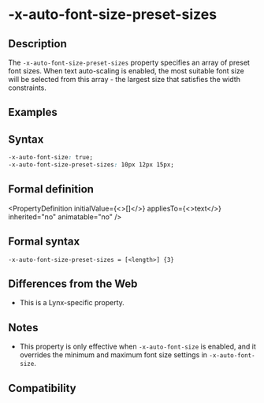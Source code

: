 # -x-auto-font-size-preset-sizes

## Description

The `-x-auto-font-size-preset-sizes` property specifies an array of preset font sizes. When text auto-scaling is enabled, the most suitable font size will be selected from this array - the largest size that satisfies the width constraints.

## Examples


<Go
  example="css-api"
  defaultFile="src/-x-auto-font-size-preset-sizes/App.tsx"
  img="https://lf-lynx.tiktok-cdns.com/obj/lynx-artifacts-oss-sg/lynx-website/assets/doc/css/-x-auto-font-size.jpg"
  defaultEntryFile="dist/-x-auto-font-size-preset-sizes.lynx.bundle"
  entry="src/-x-auto-font-size-preset-sizes"
/>

## Syntax

```css
-x-auto-font-size: true;
-x-auto-font-size-preset-sizes: 10px 12px 15px;
```

## Formal definition


<PropertyDefinition
  initialValue={<>[]</>}
  appliesTo={<>text</>}
  inherited="no"
  animatable="no"
/>

## Formal syntax

```
-x-auto-font-size-preset-sizes = [<length>] {3}
```

## Differences from the Web

- This is a Lynx-specific property.

## Notes

- This property is only effective when `-x-auto-font-size` is enabled, and it overrides the minimum and maximum font size settings in `-x-auto-font-size`.

## Compatibility


<LegacyCompatTable metadata="css/properties/-x-auto-font-size-preset-sizes" />
